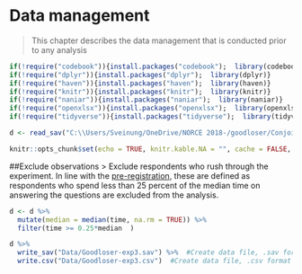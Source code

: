 # Data management

>This chapter describes the data management that is conducted prior to any analysis

```{r 303_setup}
if(!require("codebook")){install.packages("codebook");  library(codebook)}
if(!require("dplyr")){install.packages("dplyr");  library(dplyr)}
if(!require("haven")){install.packages("haven");  library(haven)}
if(!require("knitr")){install.packages("knitr");  library(knitr)}
if(!require("naniar")){install.packages("naniar");  library(naniar)}
if(!require("openxlsx")){install.packages("openxlsx");  library(openxlsx)}
if(!require("tidyverse")){install.packages("tidyverse");  library(tidyverse)}

d <- read_sav("C:\\Users/Sveinung/OneDrive/NORCE 2018-/goodloser/Conjoint/Bookdown-goodloser/Data/Goodloser-exp3.sav")

knitr::opts_chunk$set(echo = TRUE, knitr.kable.NA = "", cache = FALSE, warning = FALSE)

```

##Exclude observations
> Exclude respondents who rush through the experiment. In line with the [pre-registration](GoogLoser_Prereg_3_#16823), these are defined as respondents who spend less than 25 percent of the median time on answering the questions are excluded from the analysis. 


```{r 303_exclude}
d <- d %>%
  mutate(median = median(time, na.rm = TRUE)) %>% 
  filter(time >= 0.25*median  )

d %>% 
  write_sav("Data/Goodloser-exp3.sav") %>%  #Create data file, .sav format
  write.csv("Data/Goodloser-exp3.csv")  #Create data file, .csv format
``` 



